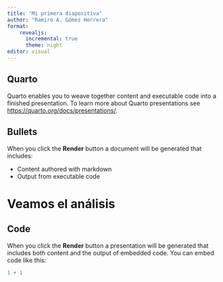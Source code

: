 ```yaml
---
title: "Mi primera diapositiva"
author: "Ramiro A. Gómez Herrera"
format: 
    revealjs:
      incremental: true
      theme: night
editor: visual
---
```


## Quarto

Quarto enables you to weave together content and executable code into a finished presentation. To learn more about Quarto presentations see <https://quarto.org/docs/presentations/>.

## Bullets

When you click the **Render** button a document will be generated that includes:

-   Content authored with markdown
-   Output from executable code

# Veamos el análisis


## Code

When you click the **Render** button a presentation will be generated that includes both content and the output of embedded code. You can embed code like this:

```r
1 + 1
```
